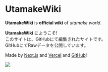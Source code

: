 
# UtamakeWiki

**UtamakeWiki** is **official wiki** of *utamake world*.

**UtamakeWiki** にようこそ!<br>このサイトは、GitHubにて編集されたサイトです。<br>GitHubにてRawデータを公開しています。

Made by [Next.js](https://nextjs.org) and [Vercel](https://vercel.com) and [GitHub](https://github.coom)!

<Bleed>
  <Image src="/demo.png" width={2288} height={1974} layout="intrinsic" />
</Bleed>
